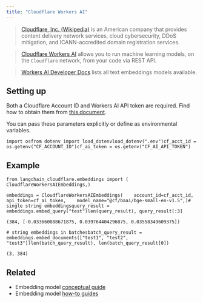 ```yaml
---
title: "Cloudflare Workers AI"
---
```


> [Cloudflare, Inc. (Wikipedia)](https://en.wikipedia.org/wiki/Cloudflare) is an American company that provides content delivery network services, cloud cybersecurity, DDoS mitigation, and ICANN-accredited domain registration services.

> [Cloudflare Workers AI](https://developers.cloudflare.com/workers-ai/) allows you to run machine learning models, on the `Cloudflare` network, from your code via REST API.

> [Workers AI Developer Docs](https://developers.cloudflare.com/workers-ai/models/text-embeddings/) lists all text embeddings models available.

## Setting up

Both a Cloudflare Account ID and Workers AI API token are required. Find how to obtain them from [this document](https://developers.cloudflare.com/workers-ai/get-started/rest-api/).

You can pass these parameters explicitly or define as environmental variables.

```
import osfrom dotenv import load_dotenvload_dotenv(".env")cf_acct_id = os.getenv("CF_ACCOUNT_ID")cf_ai_token = os.getenv("CF_AI_API_TOKEN")
```

## Example

```
from langchain_cloudflare.embeddings import (    CloudflareWorkersAIEmbeddings,)
```

```
embeddings = CloudflareWorkersAIEmbeddings(    account_id=cf_acct_id,    api_token=cf_ai_token,    model_name="@cf/baai/bge-small-en-v1.5",)# single string embeddingsquery_result = embeddings.embed_query("test")len(query_result), query_result[:3]
```

```
(384, [-0.033660888671875, 0.039764404296875, 0.03558349609375])
```

```
# string embeddings in batchesbatch_query_result = embeddings.embed_documents(["test1", "test2", "test3"])len(batch_query_result), len(batch_query_result[0])
```

```
(3, 384)
```

## Related

* Embedding model [conceptual guide](/oss/concepts/embedding_models)
* Embedding model [how-to guides](/oss/how_to/#embedding-models)
